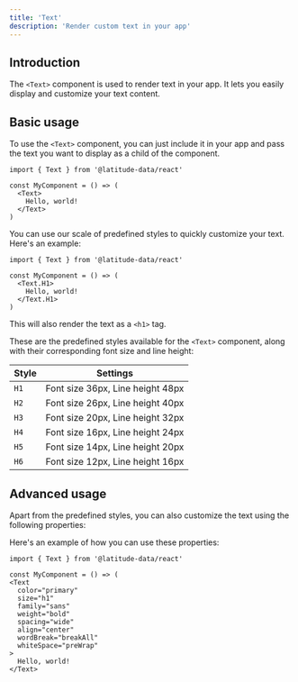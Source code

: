 ```yaml
---
title: 'Text'
description: 'Render custom text in your app'
---
```



<TextIframe />

## Introduction

The `<Text>` component is used to render text in your app. It lets you easily display and customize your text content.

## Basic usage

To use the `<Text>` component, you can just include it in your app and pass the text you want to display as a child of the component.

```tsx
import { Text } from '@latitude-data/react'

const MyComponent = () => (
  <Text>
    Hello, world!
  </Text>
)
```

You can use our scale of predefined styles to quickly customize your text. Here's an example:

```tsx
import { Text } from '@latitude-data/react'

const MyComponent = () => (
  <Text.H1>
    Hello, world!
  </Text.H1>
)
```

This will also render the text as a `<h1>` tag.

These are the predefined styles available for the `<Text>` component, along with their corresponding font size and line height:

| Style | Settings                               |
|-------|----------------------------------------|
| `H1`  | Font size 36px, Line height 48px       |
| `H2`  | Font size 26px, Line height 40px       |
| `H3`  | Font size 20px, Line height 32px       |
| `H4`  | Font size 16px, Line height 24px       |
| `H5`  | Font size 14px, Line height 20px       |
| `H6`  | Font size 12px, Line height 16px       |

## Advanced usage

Apart from the predefined styles, you can also customize the text using the following properties:

<TextProperties />

Here's an example of how you can use these properties:

```tsx
import { Text } from '@latitude-data/react'

const MyComponent = () => (
<Text
  color="primary"
  size="h1"
  family="sans"
  weight="bold"
  spacing="wide"
  align="center"
  wordBreak="breakAll"
  whiteSpace="preWrap"
>
  Hello, world!
</Text>
```
